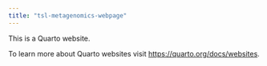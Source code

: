 ```yaml
---
title: "tsl-metagenomics-webpage"
---
```


This is a Quarto website.

To learn more about Quarto websites visit <https://quarto.org/docs/websites>.
